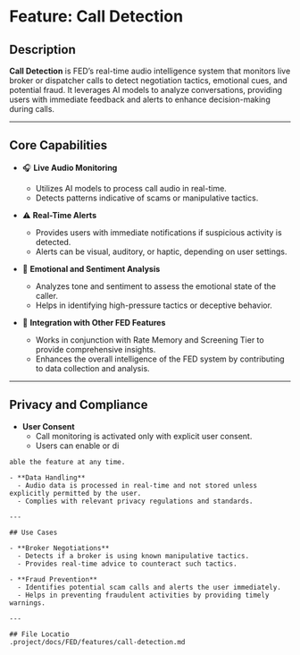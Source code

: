 # Feature: Call Detection

## Description

**Call Detection** is FED’s real-time audio intelligence system that monitors live broker or dispatcher calls to detect negotiation tactics, emotional cues, and potential fraud. It leverages AI models to analyze conversations, providing users with immediate feedback and alerts to enhance decision-making during calls.

---

## Core Capabilities

- 🎧 **Live Audio Monitoring**
  - Utilizes AI models to process call audio in real-time.
  - Detects patterns indicative of scams or manipulative tactics.

- ⚠️ **Real-Time Alerts**
  - Provides users with immediate notifications if suspicious activity is detected.
  - Alerts can be visual, auditory, or haptic, depending on user settings.

- 🧠 **Emotional and Sentiment Analysis**
  - Analyzes tone and sentiment to assess the emotional state of the caller.
  - Helps in identifying high-pressure tactics or deceptive behavior.

- 🔄 **Integration with Other FED Features**
  - Works in conjunction with Rate Memory and Screening Tier to provide comprehensive insights.
  - Enhances the overall intelligence of the FED system by contributing to data collection and analysis.

---

## Privacy and Compliance

- **User Consent**
  - Call monitoring is activated only with explicit user consent.
  - Users can enable or di
```
able the feature at any time.

- **Data Handling**
  - Audio data is processed in real-time and not stored unless explicitly permitted by the user.
  - Complies with relevant privacy regulations and standards.

---

## Use Cases

- **Broker Negotiations**
  - Detects if a broker is using known manipulative tactics.
  - Provides real-time advice to counteract such tactics.

- **Fraud Prevention**
  - Identifies potential scam calls and alerts the user immediately.
  - Helps in preventing fraudulent activities by providing timely warnings.

---

## File Locatio
.project/docs/FED/features/call-detection.md
